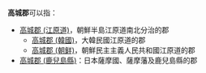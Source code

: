 '''高城郡'''可以指：
*[[高城郡_(江原道)|高城郡 (江原道)]]，朝鮮半島江原道南北分治的郡
**[[高城郡_(韓國)|高城郡 (韓國)]]，大韓民國江原道的郡
**[[高城郡_(朝鲜)|高城郡 (朝鲜)]]，朝鮮民主主義人民共和國江原道的郡
*[[高城郡_(鹿兒島縣)|高城郡 (鹿兒島縣)]]：日本薩摩國、薩摩藩及鹿兒島縣的郡
{{Disambiguation|G|Cat=三字郡名消歧义}}